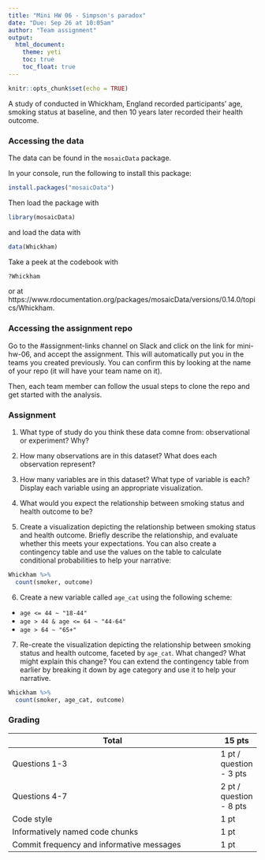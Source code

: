 ```yaml
---
title: "Mini HW 06 - Simpson's paradox"
date: "Due: Sep 26 at 10:05am"
author: "Team assignment"
output: 
  html_document: 
    theme: yeti
    toc: true
    toc_float: true
---
```


```r
knitr::opts_chunk$set(echo = TRUE)
```

A study of conducted in Whickham, England recorded participants' age, smoking status at baseline, and then 10 years later recorded their health outcome.

### Accessing the data

The data can be found in the `mosaicData` package.

In your console, run the following to install this package:

```r
install.packages("mosaicData")
```

Then load the package with

```r
library(mosaicData)
```

and load the data with

```r
data(Whickham)
```

Take a peek at the codebook with

```r
?Whickham
```

or at https://www.rdocumentation.org/packages/mosaicData/versions/0.14.0/topics/Whickham.

### Accessing the assignment repo

Go to the #assignment-links channel on Slack and click on the link for mini-hw-06, and accept the assignment. This will automatically put you in the teams you created previously. You can confirm this by looking at the name of your repo (it will have your team name on it).

Then, each team member can follow the usual steps to clone the repo and get started with the analysis.

### Assignment

1. What type of study do you think these data comne from: observational or experiment? Why?

2. How many observations are in this dataset? What does each observation represent?

3. How many variables are in this dataset? What type of variable is each? Display each variable using an appropriate visualization.

4. What would you expect the relationship between smoking status and health outcome to be?

5. Create a visualization depicting the relationship between smoking status and health outcome. Briefly describe the relationship, and evaluate whether this meets your expectations. You can also create a contingency table and use the values on the table to calculate conditional probabilities to help your narrative:

```r
Whickham %>%
  count(smoker, outcome)
```

6. Create a new variable called `age_cat` using the following scheme:

- `age <= 44 ~ "18-44"`
- `age > 44 & age <= 64 ~ "44-64"`
- `age > 64 ~ "65+"`

7. Re-create the visualization depicting the relationship between smoking status and health outcome, faceted by `age_cat`. What changed? What might explain this change? You can extend the contingency table from earlier by breaking it down by age category and use it to help your narrative.

```r
Whickham %>%
  count(smoker, age_cat, outcome)
```


### Grading

Total                                                   | 15 pts
--------------------------------------------------------|--------
Questions 1-3                                           | 1 pt / question - 3 pts
Questions 4-7                                           | 2 pt / question - 8 pts
Code style                                              | 1 pt
Informatively named code chunks                         | 1 pt
Commit frequency and informative messages               | 1 pt

